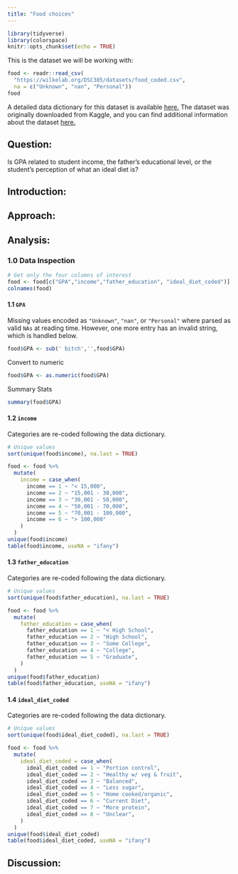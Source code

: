 ```yaml
---
title: "Food choices"
---
```


```r
library(tidyverse)
library(colorspace)
knitr::opts_chunk$set(echo = TRUE)
```

This is the dataset we will be working with:

```r
food <- readr::read_csv(
  "https://wilkelab.org/DSC385/datasets/food_coded.csv",
  na = c("Unknown", "nan", "Personal"))
food
```

A detailed data dictionary for this dataset is available [here.](https://wilkelab.org/DSC385/datasets/food_codebook.pdf) The dataset was originally downloaded from Kaggle, and you can find additional information about the dataset [here.](https://www.kaggle.com/borapajo/food-choices/version/5)


## **Question:** 
Is GPA related to student income, the father's educational level, or the student's perception of what an ideal diet is?


## **Introduction:**


## **Approach:** 


## **Analysis:**


### 1.0 Data Inspection
```r
# Get only the four columns of interest
food <- food[c("GPA","income","father_education", "ideal_diet_coded")]
colnames(food)
```
#### 1.1 `GPA`

Missing values encoded as `"Unknown"`, `"nan"`, or `"Personal"` where parsed as valid `NAs` at reading time. However, one more entry has an invalid string, which is handled below.

```r
food$GPA <- sub(' bitch','',food$GPA)
```

Convert to numeric
```r
food$GPA <- as.numeric(food$GPA)
```

Summary Stats
```r
summary(food$GPA)
```
#### 1.2 `income`

Categories are re-coded following the data dictionary.

```r
# Unique values
sort(unique(food$income), na.last = TRUE)
```
```r
food <- food %>%
  mutate(
    income = case_when(
      income == 1 ~ "< 15,000",
      income == 2 ~ "15,001 - 30,000",
      income == 3 ~ "30,001 - 50,000",
      income == 4 ~ "50,001 - 70,000",
      income == 5 ~ "70,001 - 100,000",
      income == 6 ~ "> 100,000"
    )
  )
unique(food$income)
table(food$income, useNA = "ifany")
```   
#### 1.3 `father_education`

Categories are re-coded following the data dictionary.

```r
# Unique values
sort(unique(food$father_education), na.last = TRUE)
```
```r
food <- food %>%
  mutate(
    father_education = case_when(
      father_education == 1 ~ "< High School",
      father_education == 2 ~ "High School",
      father_education == 3 ~ "Some College",
      father_education == 4 ~ "College",
      father_education == 5 ~ "Graduate",
    )
  )
unique(food$father_education)
table(food$father_education, useNA = "ifany")
```   
#### 1.4 `ideal_diet_coded`

Categories are re-coded following the data dictionary.

```r
# Unique values
sort(unique(food$ideal_diet_coded), na.last = TRUE)
```

```r
food <- food %>%
  mutate(
    ideal_diet_coded = case_when(
      ideal_diet_coded == 1 ~ "Portion control",
      ideal_diet_coded == 2 ~ "Healthy w/ veg & fruit",
      ideal_diet_coded == 3 ~ "Balanced",
      ideal_diet_coded == 4 ~ "Less sugar",
      ideal_diet_coded == 5 ~ "Home cooked/organic",
      ideal_diet_coded == 6 ~ "Current Diet",
      ideal_diet_coded == 7 ~ "More protein",
      ideal_diet_coded == 8 ~ "Unclear",
    )
  )
unique(food$ideal_diet_coded)
table(food$ideal_diet_coded, useNA = "ifany")
```   


## **Discussion:**



